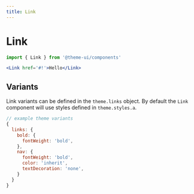 ```yaml
---
title: Link
---
```


# Link

```js
import { Link } from '@theme-ui/components'
```

```jsx live=true
<Link href='#!'>Hello</Link>
```

## Variants

Link variants can be defined in the `theme.links` object.
By default the `Link` component will use styles defined in `theme.styles.a`.

```js
// example theme variants
{
  links: {
    bold: {
      fontWeight: 'bold',
    },
    nav: {
      fontWeight: 'bold',
      color: 'inherit',
      textDecoration: 'none',
    }
  }
}
```
